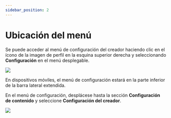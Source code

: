 ```yaml
---
sidebar_position: 2
---
```


# Ubicación del menú

Se puede acceder al menú de configuración del creador haciendo clic en el ícono de la imagen de perfil en la esquina superior derecha y seleccionando **Configuración** en el menú desplegable.

![](/img/es/image_24.png)

En dispositivos móviles, el menú de configuración estará en la parte inferior de la barra lateral extendida.

En el menú de configuración, desplácese hasta la sección **Configuración de contenido** y seleccione **Configuración del creador**.

![](/img/es/image_57.png)